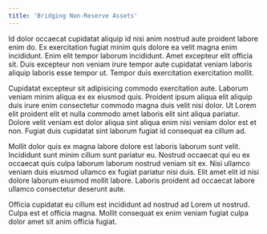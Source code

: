 ```yaml
---
title: 'Bridging Non-Reserve Assets'
---
```


Id dolor occaecat cupidatat aliquip id nisi anim nostrud aute proident labore enim do. Ex exercitation fugiat minim quis dolore ea velit magna enim incididunt. Enim elit tempor laborum incididunt. Amet excepteur elit officia sit. Duis excepteur non veniam irure tempor aute cupidatat veniam laboris aliquip laboris esse tempor ut. Tempor duis exercitation exercitation mollit.

Cupidatat excepteur sit adipisicing commodo exercitation aute. Laborum veniam minim aliqua ex ex eiusmod quis. Proident ipsum aliqua elit aliquip duis irure enim consectetur commodo magna duis velit nisi dolor. Ut Lorem elit proident elit et nulla commodo amet laboris elit sint aliqua pariatur. Dolore velit veniam est dolor aliqua sint aliqua enim nisi veniam dolor est et non. Fugiat duis cupidatat sint laborum fugiat id consequat ea cillum ad.

Mollit dolor quis ex magna labore dolore est laboris laborum sunt velit. Incididunt sunt minim cillum sunt pariatur eu. Nostrud occaecat qui eu ex occaecat quis culpa laborum laborum nostrud veniam sit ex. Nisi ullamco veniam duis eiusmod ullamco ex fugiat pariatur nisi duis. Elit amet elit id nisi dolore laborum eiusmod mollit labore. Laboris proident ad occaecat labore ullamco consectetur deserunt aute.

Officia cupidatat eu cillum est incididunt ad nostrud ad Lorem ut nostrud. Culpa est et officia magna. Mollit consequat ex enim veniam fugiat culpa dolor amet sit anim officia fugiat.